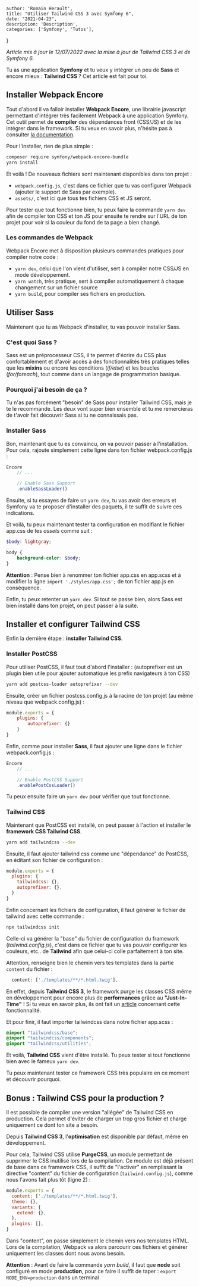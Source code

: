 
    author: 'Romain Herault',
    title: "Utiliser Tailwind CSS 3 avec Symfony 6",
    date: "2021-04-23",
    description: 'Description',
    categories: ['Symfony', 'Tutos'],
}


_Article mis à jour le 12/07/2022 avec la mise à jour de Tailwind CSS 3 et de Symfony 6._

Tu as une application **Symfony** et tu veux y intégrer un peu de **Sass** et encore mieux : **Tailwind CSS** ? Cet article est fait pour toi.

## Installer Webpack Encore

Tout d'abord il va falloir installer **Webpack Encore**, une librairie javascript permettant d'intégrer très facilement Webpack à une application Symfony. Cet outil permet de **compiler** des dépendances front (CSS/JS) et de les intégrer dans le framework. Si tu veux en savoir plus, n'hésite pas à consulter [la documentation](https://symfony.com/doc/current/frontend.html).

Pour l'installer, rien de plus simple :

```bash
composer require symfony/webpack-encore-bundle
yarn install
```

Et voilà ! De nouveaux fichiers sont maintenant disponibles dans ton projet :

- `webpack.config.js`, c'est dans ce fichier que tu vas configurer Webpack (ajouter le support de Sass par exemple).
- `assets/`, c'est ici que tous tes fichiers CSS et JS seront.

Pour tester que tout fonctionne bien, tu peux faire la commande `yarn dev` afin de compiler ton CSS et ton JS pour ensuite te rendre sur l'URL de ton projet pour voir si la couleur du fond de ta page a bien changé.

### Les commandes de Webpack

Webpack Encore met à disposition plusieurs commandes pratiques pour compiler notre code :

- `yarn dev`, celui que l'on vient d'utiliser, sert à compiler notre CSS/JS en mode développement.
- `yarn watch`, très pratique, sert à compiler automatiquement à chaque changement sur un fichier source
- `yarn build`, pour compiler ses fichiers en production.

## Utiliser Sass

Maintenant que tu as Webpack d'installer, tu vas pouvoir installer Sass.

### C'est quoi Sass ?

Sass est un préprocesseur CSS, il te permet d'écrire du CSS plus confortablement et d'avoir accès à des fonctionnalités très pratiques telles que les **mixins** ou encore les conditions (_if/else_) et les boucles (_for/foreach_), tout comme dans un langage de programmation basique.

### Pourquoi j'ai besoin de ça ?

Tu n'as pas forcément "besoin" de Sass pour installer Tailwind CSS, mais je te le recommande. Les deux vont super bien ensemble et tu me remercieras de t'avoir fait découvrir Sass si tu ne connaissais pas.

### Installer Sass

Bon, maintenant que tu es convaincu, on va pouvoir passer à l'installation. Pour cela, rajoute simplement cette ligne dans ton fichier webpack.config.js :

```js
Encore
    // ...

    // Enable Sass Support
    .enableSassLoader()
```

Ensuite, si tu essayes de faire un `yarn dev`, tu vas avoir des erreurs et Symfony va te proposer d'installer des paquets, il te suffit de suivre ces indications.

Et voilà, tu peux maintenant tester ta configuration en modifiant le fichier app.css de tes _assets_ comme suit :

```scss
$body: lightgray;

body {
    background-color: $body;
}
```

**Attention** : Pense bien à renommer ton fichier app.css en app.scss et à modifier la ligne `import './styles/app.css';` de ton fichier app.js en conséquence.

Enfin, tu peux retenter un `yarn dev`. Si tout se passe bien, alors Sass est bien installé dans ton projet, on peut passer à la suite.

## Installer et configurer Tailwind CSS

Enfin la dernière étape : **installer Tailwind CSS**.

### Installer PostCSS

Pour utiliser PostCSS, il faut tout d'abord l'installer : (autoprefixer est un plugin bien utile pour ajouter automatique les prefix navigateurs à ton CSS)

```bash
yarn add postcss-loader autoprefixer --dev
```

Ensuite, créer un fichier postcss.config.js à la racine de ton projet (au même niveau que webpack.config.js) :

```js
module.exports = {
    plugins: {
        autoprefixer: {}
    }
}
```

Enfin, comme pour installer **Sass**, il faut ajouter une ligne dans le fichier webpack.config.js :

```js
Encore
    // ...

    // Enable PostCSS Support
    .enablePostCssLoader()
```

Tu peux ensuite faire un `yarn dev` pour vérifier que tout fonctionne.

### Tailwind CSS

Maintenant que PostCSS est installé, on peut passer à l'action et installer le **framework CSS Tailwind CSS**.

```bash
yarn add tailwindcss --dev
```

Ensuite, il faut ajouter tailwind css comme une "dépendance" de PostCSS, en éditant son fichier de configuration :

```js
module.exports = {
  plugins: {
    tailwindcss: {},
    autoprefixer: {},
  }
}
```

Enfin concernant les fichiers de configuration, il faut générer le fichier de tailwind avec cette commande :

```bash
npx tailwindcss init
```

Celle-ci va générer la "base" du fichier de configuration du framework (_tailwind.config.js_), c'est dans ce fichier que tu vas pouvoir configurer les couleurs, etc.. de **Tailwind** afin que celui-ci colle parfaitement à ton site.

Attention, renseigne bien le chemin vers tes templates dans la partie `content` du fichier :

```js
  content: ['./templates/**/*.html.twig'],
```

En effet, depuis **Tailwind CSS 3**, le framework purge les classes CSS même en développement pour encore plus de **performances** grâce au **"Just-In-Time"** ! Si tu veux en savoir plus, ils ont fait un [article](https://tailwindcss.com/blog/tailwindcss-v3#just-in-time-all-the-time) concernant cette fonctionnalité.

Et pour finir, il faut importer tailwindcss dans notre fichier app.scss :

```scss
@import "tailwindcss/base";
@import "tailwindcss/components";
@import "tailwindcss/utilities";
```

Et voilà, **Tailwind CSS** vient d'être installé. Tu peux tester si tout fonctionne bien avec le fameux `yarn dev`.

Tu peux maintenant tester ce framework CSS très populaire en ce moment et découvrir pourquoi.

## Bonus : Tailwind CSS pour la production ?

Il est possible de compiler une version "allégée" de Tailwind CSS en production. Cela permet d'éviter de charger un trop gros fichier et charge uniquement ce dont ton site a besoin.

Depuis **Tailwind CSS 3**, l'**optimisation** est disponible par défaut, même en développement.

Pour cela, Tailwind CSS utilise **PurgeCSS**, un module permettant de supprimer le CSS inutilisé lors de la compilation. Ce module est déjà présent de base dans ce framework CSS, il suffit de "l'activer" en remplissant la directive "content" du fichier de configuration (`tailwind.config.js`), comme nous l'avons fait plus tôt (ligne 2) :

```js
module.exports = {
  content: ['./templates/**/*.html.twig'],
  theme: {},
  variants: {
    extend: {},
  },
  plugins: [],
}
```

Dans "content", on passe simplement le chemin vers nos templates HTML. Lors de la compilation, Webpack va alors parcourir ces fichiers et générer uniquement les classes dont nous avons besoin.

**Attention** : Avant de faire la commande _yarn build_, il faut que **node** soit configuré en mode **production**, pour ce faire il suffît de taper : `export NODE_ENV=production` dans un terminal
